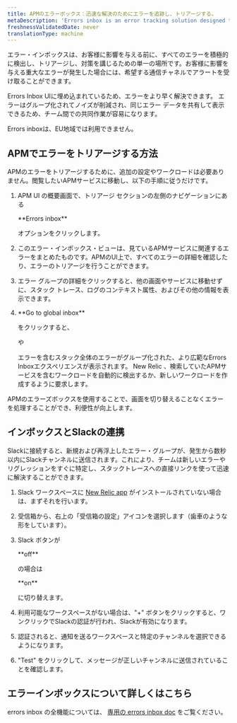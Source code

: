 ```yaml
---
title: APMのエラーボックス：迅速な解決のためにエラーを追跡し、トリアージする。
metaDescription: 'Errors inbox is an error tracking solution designed to put you in the driver’s seat when it comes to detecting, triaging, and resolving errors across your full application stack.'
freshnessValidatedDate: never
translationType: machine
---
```


エラー・インボックスは、お客様に影響を与える前に、すべてのエラーを積極的に検出し、トリアージし、対策を講じるための単一の場所です。お客様に影響を与える重大なエラーが発生した場合には、希望する通信チャネルでアラートを受け取ることができます。

Errors Inbox <InlinePopover type="apm"/>UIに埋め込まれているため、エラーをより早く解決できます。 エラーはグループ化されてノイズが削減され、同じエラー データを共有して表示できるため、チーム間での共同作業が容易になります。

<Callout variant="important">
  Errors inboxは、EU地域では利用できません。
</Callout>

## APMでエラーをトリアージする方法

APMのエラーをトリアージするために、追加の設定やワークロードは必要ありません。閲覧したいAPMサービスに移動し、以下の手順に従うだけです。

1. APM UI の概要画面で、トリアージ セクションの左側のナビゲーションにある

   <DNT>
     **Errors inbox**
   </DNT>

   オプションをクリックします。

2. このエラー・インボックス・ビューは、見ているAPMサービスに関連するエラーをまとめたものです。APMのUI上で、すべてのエラーの詳細を確認したり、エラーのトリアージを行うことができます。

3. エラー グループの詳細をクリックすると、他の画面やサービスに移動せずに、スタック トレース、ログのコンテキスト属性、およびその他の情報を表示できます。

4. <DNT>
     **Go to global inbox**
   </DNT>

   をクリックすると、

   <InlinePopover type="browser"/>

   や

   <InlinePopover type="mobile"/>

   エラーを含むスタック全体のエラーがグループ化された、より広範なErrors Inboxエクスペリエンスが表示されます。 New Relic 、検索していたAPMサービスを含むワークロードを自動的に検出するか、新しいワークロードを作成するように要求します。

APMのエラーズボックスを使用することで、画面を切り替えることなくエラーを処理することができ、利便性が向上します。

## インボックスとSlackの連携

Slackに接続すると、新規および再浮上したエラー・グループが、発生から数秒以内にSlackチャンネルに送信されます。これにより、チームは新しいエラーやリグレッションをすぐに特定し、スタックトレースへの直接リンクを使って迅速に解決することができます。

1. Slack ワークスペースに [New Relic app](https://newrelic.slack.com/apps/AP92KQJS3-new-relic?tab=more_info) がインストールされていない場合は、まずそれを行います。

2. 受信箱から、右上の「受信箱の設定」アイコンを選択します（歯車のような形をしています）。

3. Slack ボタンが

   <DNT>
     **off**
   </DNT>

   の場合は

   <DNT>
     **on**
   </DNT>

   に切り替えます。

4. 利用可能なワークスペースがない場合は、"+" ボタンをクリックすると、ワンクリックでSlackの認証が行われ、Slackが有効になります。

5. 認証されると、通知を送るワークスペースと特定のチャンネルを選択できるようになります。

6. "Test" をクリックして、メッセージが正しいチャンネルに送信されていることを確認します。

## エラーインボックスについて詳しくはこちら

errors inbox の全機能については、 [専用の errors inbox doc](/docs/errors-inbox/errors-inbox) をご覧ください。
